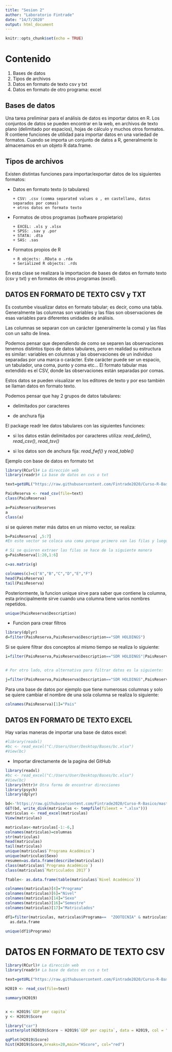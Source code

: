 ---
title: "Sesion 2"
author: "Laboratorio Fintrade"
date: "14/7/2020"
output: html_document
---

```{r setup, include=FALSE}
knitr::opts_chunk$set(echo = TRUE)
```


# Contenido

1. Bases de datos
2. Tipos de archivos
3. Datos en formato de texto csv y txt
4. Datos en formato de otro programa: excel


## Bases de datos

Una tarea preliminar para el análisis de datos es importar datos en R. Los conjuntos de datos se pueden encontrar en la web, en archivos de texto plano (delimitado por espacios), hojas de cálculo y muchos otros formatos. R contiene funciones de utilidad para importar datos en una variedad de formatos. Cuando se importa un conjunto de datos a R, generalmente lo almacenamos en un objeto R data.frame. 

## Tipos de archivos

Existen distintas funciones para importar/exportar datos de los siguientes formatos:

* Datos en formato texto (o tabulares)

      + CSV: .csv (comma separated values o , en castellano, datos separados por comas)
      + otros datos en formato texto


* Formatos de otros programas (software propietario)

      + EXCEL: .xls y .xlsx
      + SPSS: .sav y .por
      + STATA: .dta
      + SAS: .sas


* Formatos propios de R

      + R objects: .RData o .rda
      + Serialized R objects: .rds

En esta clase se realizara la importacion de bases de datos en formato texto (csv y txt) y en formatos de otros programas (excel).

## DATOS EN FORMATO DE TEXTO CSV y TXT


Es costumbe visualizar datos en formato tabular; es decir, como una tabla. Generalmente las columnas son variables y las filas son observaciones de esas variables para diferentes unidades de análisis.

Las columnas se separan con un carácter (generalmente la coma) y las filas con un salto de linea.

Podemos pensar que dependiendo de como se separen las observaciones tenemos distintos tipos de datos tabulares, pero en realidad su estructura es similar: variables en columnas y las observaciones de un individuo separadas por una marca o carácter. Este carácter puede ser un espacio, un tabulador, una coma, punto y coma etc… El formato tabular mas extendido es el CSV, donde las observaciones están separadas por comas.

Estos datos se pueden visualizar en los editores de texto y por eso también se llaman datos en formato texto.

Podemos pensar que hay 2 grupos de datos tabulares:

- delimitados por caracteres

- de anchura fija

El package readr lee datos tabulares con las siguientes funciones:

- si los datos están delimitados por caracteres utiliza: _read_delim()_, _read_csv()_, _read_tsv()_

- si los datos son de anchura fija: _read_fwf()_ y _read_table()_


Ejemplo con base de datos en formato txt

```{r TXT, include=TRUE}
library(RCurl)# La dirección web
library(readr)# La base de datos en cvs o txt

text=getURL("https://raw.githubusercontent.com/Fintrade2020/Curso-R-Basico/master/Bases/PaisReserva.txt")

PaisReserva <- read_csv(file=text)
class(PaisReserva)

```



```{r data csv, include=TRUE}
a=PaisReserva$Reserves
a
class(a)

```

si se quieren meter más datos en un mismo vector, se realiza:

```{r data hap, include=TRUE}
b=PaisReserva[ ,5:7]
#En este vector se coloca una coma porque primero van las filas y luego las columnas 

# Si se quieren extraer las filas se hace de la siguiente manera
g=PaisReserva[1:20,1:6]

```



```{r data hap1, include=TRUE}
c=as.matrix(g)

colnames(c)=c("A","B","C","D","E","F")
head(PaisReserva)
tail(PaisReserva)
```


Posteriormente, la funcion unique sirve para saber que contiene la columna, esta principalmente sirve cuando una columna tiene varios nombres repetidos.

```{r unique, include=TRUE}
unique(PaisReserva$Description)

```

- Funcion para crear filtros

```{r filter, include=TRUE}
library(dplyr)
d=filter(PaisReserva,PaisReserva$Description=="SDR HOLDINGS")

```

Si se quiere filtrar dos conceptos al mismo tiempo se realiza lo siguiente:

```{r twofilter, include=TRUE}
i=filter(PaisReserva,PaisReserva$Description=="SDR HOLDINGS"|PaisReserva$Description=="TOTAL RESERVES MINUS GOLD")


# Por otro lado, otra alternativa para filtrar datos es la siguiente:

j=filter(PaisReserva,PaisReserva$Description=="SDR HOLDINGS",PaisReserva$`Cost of Import`>625.000)


```

Para una base de datos por ejemplo que tiene numerosas columnas y solo se quiere cambiar el nombre de una sola columna se realiza lo siguiente:


```{r colna, include=TRUE}
colnames(PaisReserva)[1]="Pais"

```




## DATOS EN FORMATO DE TEXTO EXCEL

Hay varias maneras de importar una base de datos excel:

```{r excel1, include=TRUE}
#library(readxl)
#bc <- read_excel("C:/Users/User/Desktop/Bases/bc.xlsx")
#View(bc)

```


- Importar directamente de la pagina del GitHub

```{r excell, include=TRUE}
library(readxl)
#bc <- read_excel("C:/Users/User/Desktop/Bases/bc.xlsx")
#View(bc)
library(httr)# Otra forma de encontrar direcciones 
library(psych)
library(dplyr)

bd<-'https://raw.githubusercontent.com/Fintrade2020/Curso-R-Basico/master/Bases/matricula.xlsx'
GET(bd, write_disk(matriculas <- tempfile(fileext = ".xlsx"))) 
matriculas <- read_excel(matriculas)
View(matriculas)
```



```{r data excel, include=TRUE}
matriculas<-matriculas[-1:-6,]
colnames(matriculas)=columnas
str(matriculas)
head(matriculas)
tail(matriculas)
unique(matriculas$`Programa Académico`)
unique(matriculas$Sexo)
resumen=as.data.frame(describe(matriculas))
class(matriculas$`Programa Académico`)
class(matriculas$`Matriculados 2017`)

ftable<- as.data.frame(table(matriculas$`Nivel Académico`))


```

```{r vectt, include=TRUE}
colnames(matriculas)[4]="Programa"
colnames(matriculas)[6]="Nivel"
colnames(matriculas)[14]="Sexo"
colnames(matriculas)[16]="Semestre"
colnames(matriculas)[17]="Matriculados"
```


```{r filt, include=TRUE}
df1=filter(matriculas, matriculas$Programa==  "ZOOTECNIA" & matriculas$`ID Nivel de Formación` == "6" & Nivel == "PREGRADO" & matriculas$`Nivel de Formación`=="Universitaria") %>%
  as.data.frame

unique(df1$Programa)

```

# DATOS EN FORMATO DE TEXTO CSV


```{r CSV, include=TRUE}
library(RCurl)# La dirección web
library(readr)# La base de datos en cvs o txt

text=getURL("https://raw.githubusercontent.com/Fintrade2020/Curso-R-Basico/master/Bases/2019H.csv")

H2019 <- read_csv(file=text)
```


```{r vari, include=TRUE}
summary(H2019)


x <- H2019$`GDP per capita`
y <- H2019$Score
```


```{r graph, include=TRUE}

library("car")
scatterplot(H2019$Score ~ H2019$`GDP per capita`, data = H2019, col = "blue")

qqPlot(H2019$Score)
hist(H2019$Score,breaks=20,main="HScore", col="red")


```
